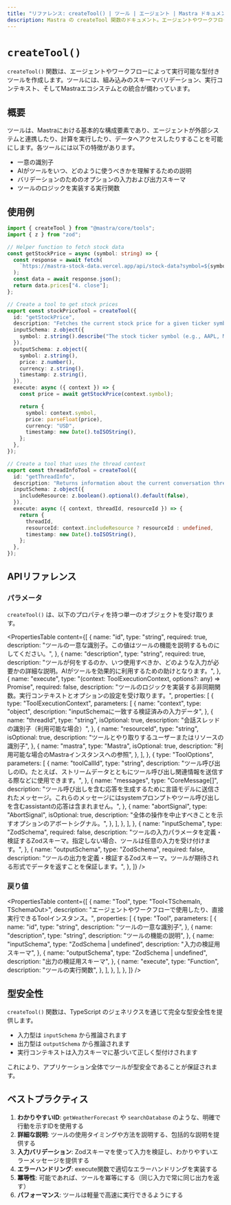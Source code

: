 ```yaml
---
title: "リファレンス: createTool() | ツール | エージェント | Mastra ドキュメント"
description: Mastra の createTool 関数のドキュメント。エージェントやワークフロー用のカスタムツールを作成します。
---
```


# `createTool()`

`createTool()` 関数は、エージェントやワークフローによって実行可能な型付きツールを作成します。ツールには、組み込みのスキーマバリデーション、実行コンテキスト、そしてMastraエコシステムとの統合が備わっています。

## 概要

ツールは、Mastraにおける基本的な構成要素であり、エージェントが外部システムと連携したり、計算を実行したり、データへアクセスしたりすることを可能にします。各ツールには以下の特徴があります。

- 一意の識別子
- AIがツールをいつ、どのように使うべきかを理解するための説明
- バリデーションのためのオプションの入力および出力スキーマ
- ツールのロジックを実装する実行関数

## 使用例

```ts filename="src/tools/stock-tools.ts" showLineNumbers copy
import { createTool } from "@mastra/core/tools";
import { z } from "zod";

// Helper function to fetch stock data
const getStockPrice = async (symbol: string) => {
  const response = await fetch(
    `https://mastra-stock-data.vercel.app/api/stock-data?symbol=${symbol}`,
  );
  const data = await response.json();
  return data.prices["4. close"];
};

// Create a tool to get stock prices
export const stockPriceTool = createTool({
  id: "getStockPrice",
  description: "Fetches the current stock price for a given ticker symbol",
  inputSchema: z.object({
    symbol: z.string().describe("The stock ticker symbol (e.g., AAPL, MSFT)"),
  }),
  outputSchema: z.object({
    symbol: z.string(),
    price: z.number(),
    currency: z.string(),
    timestamp: z.string(),
  }),
  execute: async ({ context }) => {
    const price = await getStockPrice(context.symbol);

    return {
      symbol: context.symbol,
      price: parseFloat(price),
      currency: "USD",
      timestamp: new Date().toISOString(),
    };
  },
});

// Create a tool that uses the thread context
export const threadInfoTool = createTool({
  id: "getThreadInfo",
  description: "Returns information about the current conversation thread",
  inputSchema: z.object({
    includeResource: z.boolean().optional().default(false),
  }),
  execute: async ({ context, threadId, resourceId }) => {
    return {
      threadId,
      resourceId: context.includeResource ? resourceId : undefined,
      timestamp: new Date().toISOString(),
    };
  },
});
```

## APIリファレンス

### パラメータ

`createTool()` は、以下のプロパティを持つ単一のオブジェクトを受け取ります。

<PropertiesTable
  content={[
    {
      name: "id",
      type: "string",
      required: true,
      description:
        "ツールの一意な識別子。この値はツールの機能を説明するものにしてください。",
    },
    {
      name: "description",
      type: "string",
      required: true,
      description:
        "ツールが何をするのか、いつ使用すべきか、どのような入力が必要かの詳細な説明。AIがツールを効果的に利用するための助けとなります。",
    },
    {
      name: "execute",
      type: "(context: ToolExecutionContext, options?: any) => Promise<any>",
      required: false,
      description:
        "ツールのロジックを実装する非同期関数。実行コンテキストとオプションの設定を受け取ります。",
      properties: [
        {
          type: "ToolExecutionContext",
          parameters: [
            {
              name: "context",
              type: "object",
              description: "inputSchemaに一致する検証済みの入力データ",
            },
            {
              name: "threadId",
              type: "string",
              isOptional: true,
              description: "会話スレッドの識別子（利用可能な場合）",
            },
            {
              name: "resourceId",
              type: "string",
              isOptional: true,
              description: "ツールとやり取りするユーザーまたはリソースの識別子",
            },
            {
              name: "mastra",
              type: "Mastra",
              isOptional: true,
              description: "利用可能な場合のMastraインスタンスへの参照",
            },
          ],
        },
        {
          type: "ToolOptions",
          parameters: [
            {
              name: "toolCallId",
              type: "string",
              description:
                "ツール呼び出しのID。たとえば、ストリームデータとともにツール呼び出し関連情報を送信する際などに使用できます。",
            },
            {
              name: "messages",
              type: "CoreMessage[]",
              description:
                "ツール呼び出しを含む応答を生成するために言語モデルに送信されたメッセージ。これらのメッセージにはsystemプロンプトやツール呼び出しを含むassistantの応答は含まれません。",
            },
            {
              name: "abortSignal",
              type: "AbortSignal",
              isOptional: true,
              description:
                "全体の操作を中止すべきことを示すオプションのアボートシグナル。",
            },
          ],
        },
      ],
    },
    {
      name: "inputSchema",
      type: "ZodSchema",
      required: false,
      description:
        "ツールの入力パラメータを定義・検証するZodスキーマ。指定しない場合、ツールは任意の入力を受け付けます。",
    },
    {
      name: "outputSchema",
      type: "ZodSchema",
      required: false,
      description:
        "ツールの出力を定義・検証するZodスキーマ。ツールが期待される形式でデータを返すことを保証します。",
    },
  ]}
/>

### 戻り値

<PropertiesTable
  content={[
    {
      name: "Tool",
      type: "Tool<TSchemaIn, TSchemaOut>",
      description:
        "エージェントやワークフローで使用したり、直接実行できるToolインスタンス。",
      properties: [
        {
          type: "Tool",
          parameters: [
            {
              name: "id",
              type: "string",
              description: "ツールの一意な識別子",
            },
            {
              name: "description",
              type: "string",
              description: "ツールの機能の説明",
            },
            {
              name: "inputSchema",
              type: "ZodSchema | undefined",
              description: "入力の検証用スキーマ",
            },
            {
              name: "outputSchema",
              type: "ZodSchema | undefined",
              description: "出力の検証用スキーマ",
            },
            {
              name: "execute",
              type: "Function",
              description: "ツールの実行関数",
            },
          ],
        },
      ],
    },
  ]}
/>

## 型安全性

`createTool()` 関数は、TypeScript のジェネリクスを通じて完全な型安全性を提供します。

- 入力型は `inputSchema` から推論されます
- 出力型は `outputSchema` から推論されます
- 実行コンテキストは入力スキーマに基づいて正しく型付けされます

これにより、アプリケーション全体でツールが型安全であることが保証されます。

## ベストプラクティス

1. **わかりやすいID**: `getWeatherForecast` や `searchDatabase` のような、明確で行動を示すIDを使用する
2. **詳細な説明**: ツールの使用タイミングや方法を説明する、包括的な説明を提供する
3. **入力バリデーション**: Zodスキーマを使って入力を検証し、わかりやすいエラーメッセージを提供する
4. **エラーハンドリング**: execute関数で適切なエラーハンドリングを実装する
5. **冪等性**: 可能であれば、ツールを冪等にする（同じ入力で常に同じ出力を返す）
6. **パフォーマンス**: ツールは軽量で高速に実行できるようにする
